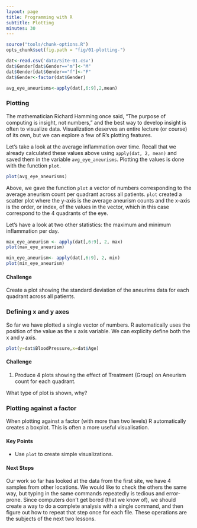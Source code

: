 ```yaml
---
layout: page
title: Programming with R
subtitle: Plotting
minutes: 30
---
```


```r
source("tools/chunk-options.R")
opts_chunk$set(fig.path = "fig/01-plotting-")
```

```r
dat<-read.csv('data/Site-01.csv')
dat$Gender[dat$Gender=="m"]<-"M"
dat$Gender[dat$Gender=="f"]<-"F"
dat$Gender<-factor(dat$Gender)

avg_eye_aneurisms<-apply(dat[,6:9],2,mean)
```
### Plotting

The mathematician Richard Hamming once said, "The purpose of computing is insight, not numbers," and the best way to develop insight is often to visualize data.
Visualization deserves an entire lecture (or course) of its own, but we can explore a few of R's plotting features. 

Let's take a look at the average inflammation over time.
Recall that we already calculated these values above using `apply(dat, 2, mean)` and saved them in the variable `avg_eye_aneurisms`.
Plotting the values is done with the function `plot`.

```r
plot(avg_eye_aneurisms)
```

Above, we gave the function `plot` a vector of numbers corresponding to the average aneurism count per quadrant across all patients.
`plot` created a scatter plot where the y-axis is the average aneurism counts and the x-axis is the order, or index, of the values in the vector, which in this case correspond to the 4 quadrants of the eye.

Let's have a look at two other statistics: the maximum and minimum inflammation per day.

```r
max_eye_aneurism <- apply(dat[,6:9], 2, max)
plot(max_eye_aneurism)
```

```r
min_eye_aneurism<- apply(dat[,6:9], 2, min)
plot(min_eye_aneurism)
```

#### Challenge

Create a plot showing the standard deviation of the aneurims data 
for each quadrant across all patients.

### Defining x and y axes

So far we have plotted a single vector of numbers. R automatically uses the position of the value as the x axis variable.
We can explicity define both the x and y axis.

```r
plot(y=dat$BloodPressure,x=dat$Age)
```

#### Challenge
1. Produce 4 plots showing the effect of Treatment (Group) on Aneurism count for each quadrant.

What type of plot is shown, why?

### Plotting against a factor
When plotting against a factor (with more than two levels) R automatically creates a boxplot. This is often a more useful visualisation.

#### Key Points

* Use `plot` to create simple visualizations.

#### Next Steps

Our work so far has looked at the data from the first site, we have 4 samples from other locations.
We would like to check the others the same way, but typing in the same commands repeatedly is tedious and error-prone.
Since computers don't get bored (that we know of), we should create a way to do a complete analysis with a single command, and then figure out how to repeat that step once for each file.
These operations are the subjects of the next two lessons.
